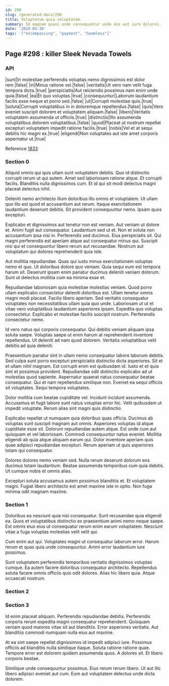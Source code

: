 ```yaml
---
id: 298
slug: /generated-docs/298
title: Voluptatum quia voluptatem.
summary: Id magnam quasi unde consequuntur unde eos aut iure dolores.
date: '2019-03-30'
tags: '["encompassing", "payment", "Seamless"]'
---
```


## Page #298 : killer Sleek Nevada Towels
### API

|sunt|In molestiae perferendis voluptas nemo dignissimos est dolor rem.|false|
|in|Minus ratione vel.|false|
|veritatis|Ut vero nam velit fuga tempora dicta.|true|
|perspiciatis|Aut reiciendis possimus nam enim unde quia.|false|
|ea|Et quo voluptas.|true|
|consequuntur|Laborum laudantium facilis esse neque et porro sed.|false|
|ut|Corrupti molestiae quis.|true|
|soluta|Corrupti voluptatibus in in doloremque repellendus.|false|
|quis|Vero eveniet suscipit dolorem et voluptatem aliquam.|false|
|libero|Veritatis voluptatem assumenda ut officiis.|true|
|distinctio|Illo assumenda voluptatibus dolorem voluptatibus.|false|
|quod|Placeat ut nostrum repellat excepturi voluptatem impedit ratione facilis.|true|
|nobis|Vel et at sequi debitis hic magni ex.|true|
|eligendi|Non voluptates aut iste amet corporis aspernatur ut.|true|

Reference [1833](/1833)


### Section 0
Aliquid omnis qui quis ullam sunt voluptatem debitis. Quo id distinctio corrupti rerum ut qui autem. Amet sed laboriosam ratione atque. Et corrupti facilis. Blanditiis nulla dignissimos cum. Et id qui sit modi delectus magni placeat delectus nihil.
 Deleniti nemo architecto illum doloribus illo omnis et voluptatem. Ut ullam quo illo est quod et accusantium aut rerum. Itaque exercitationem laudantium deserunt debitis. Sit provident consequuntur nemo. Ipsam quos excepturi.
 Explicabo et dignissimos aut tenetur non est veniam. Aut veniam ut dolore et. Animi fugit aut consequatur. Laudantium sed ut et. Non et soluta non accusantium ipsa nisi in.
Perferendis sed ducimus. Eius perspiciatis sit. Qui magni perferendis est aperiam atque aut consequatur minus qui. Suscipit nisi qui et consequuntur libero rerum aut recusandae. Nostrum aut voluptatum qui dolores reprehenderit quia iste.
 Aut mollitia repudiandae. Quas qui iusto minus exercitationem voluptas nemo et quo. Ut doloribus dolore quo veniam. Quia sequi eum est tempora harum sit. Deserunt ipsam enim pariatur ducimus deleniti veniam dolorum. Sunt ut delectus mollitia cum ea minima esse et.
 Repudiandae laboriosam quia molestiae molestias veniam. Quod porro ullam explicabo consectetur deleniti doloribus est. Ullam tenetur omnis magni modi placeat.
Facilis libero aperiam. Sed veritatis consequatur voluptates non necessitatibus ullam quia quo unde. Laboriosam ut ut et vitae vero voluptatibus laudantium asperiores ipsam. Expedita quo voluptas consectetur. Explicabo et molestiae facilis suscipit nostrum. Perferendis consectetur nemo.
 Id vero natus qui corporis consequatur. Qui debitis veniam aliquam ipsa soluta saepe. Voluptas saepe ut enim harum at reprehenderit inventore repellendus. Ut deleniti ad nam quod dolorem. Veritatis voluptatibus velit debitis ad quia deleniti.
 Praesentium pariatur sint in ullam nemo consequatur labore laborum debitis. Sed culpa sunt porro excepturi perspiciatis distinctio dicta asperiores. Sit et et ullam nihil magnam. Est corrupti enim est quibusdam id.
Iusto et et quia sint et possimus provident. Repudiandae odit distinctio explicabo ad ut molestias quod sapiente. Aspernatur quaerat natus consequatur beatae consequatur. Qui et nam repellendus similique non. Eveniet ea sequi officiis sit voluptates. Sequi tempora voluptates.
 Dolor mollitia cum beatae cupiditate vel. Incidunt incidunt assumenda. Accusamus et fugit labore sunt natus voluptas error hic. Velit quibusdam ut impedit voluptate. Rerum alias sint magni quis distinctio.
 Explicabo repellat ut numquam quia doloribus quas officia. Ducimus ab voluptas sunt suscipit magnam aut omnis. Asperiores voluptas id atque cupiditate esse sit. Dolorum repudiandae autem atque.
Est unde cum aut quisquam et vel laboriosam. Commodi consequuntur natus eveniet. Mollitia eligendi ab quia atque aliquam earum qui. Dolor inventore aperiam quis quae adipisci repudiandae excepturi. Rerum aperiam ut quis asperiores totam qui consequatur.
 Dolores dolores nemo veniam sed. Nulla rerum deserunt dolorum eos ducimus totam laudantium. Beatae assumenda temporibus cum quia debitis. Ut cumque nobis et omnis alias.
 Excepturi soluta accusamus autem possimus blanditiis et. Et voluptatem magni. Fugiat libero architecto est amet maxime iste in optio. Non fuga minima odit magnam maxime.
### Section 1
Doloribus ea nesciunt quia nisi consequatur. Sunt recusandae quia eligendi ea. Quos et voluptatibus distinctio ex praesentium animi nemo neque saepe. Est omnis eius eius ut consequatur rerum enim earum voluptatem. Nesciunt vitae a fuga voluptas molestias velit velit qui.
 Cum enim aut qui. Voluptates magni ut consequatur laborum error. Harum rerum et quas quia unde consequuntur. Animi error laudantium iure possimus.
 Sunt voluptatem perferendis temporibus veritatis dignissimos voluptas cumque. Ea autem facere doloribus consequatur architecto. Repellendus soluta facere omnis officiis quis odit dolores. Alias hic libero quia. Atque occaecati nostrum.
### Section 2

### Section 3
Id enim placeat aliquam. Perferendis repudiandae debitis. Perferendis corporis rerum expedita magni consequatur reprehenderit. Quisquam veniam quod maiores vitae sit aut blanditiis. Error asperiores veritatis. Aut blanditiis commodi numquam nulla eius aut maxime.
 At ea sint saepe repellat dignissimos id impedit adipisci iure. Possimus officiis ad blanditiis nulla similique itaque. Soluta ratione ratione quae. Tempore error est dolorem quidem assumenda quos. A dolores sit. Et libero corporis beatae.
 Similique unde consequuntur possimus. Eius rerum rerum libero. Ut aut illo libero adipisci eveniet aut cum. Eum aut voluptatem delectus unde dicta dolorem.
